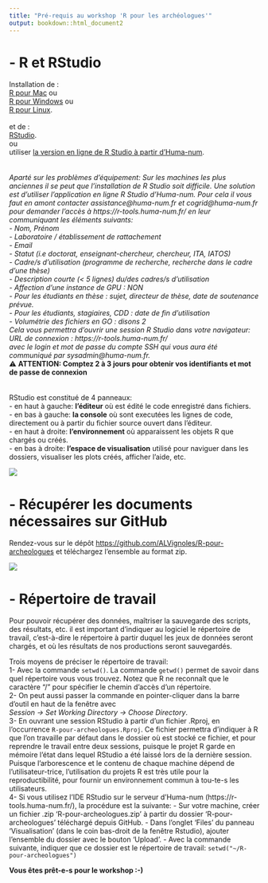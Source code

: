 ```yaml
---
title: "Pré-requis au workshop 'R pour les archéologues'"
output: bookdown::html_document2
---
```

<base target="_blank">

# - R et RStudio
Installation de :\
[R pour Mac](https://external.ink?to=/cran.r-project.org/bin/macosx/) ou\
[R pour Windows](https://external.ink?to=/cran.r-project.org/bin/windows/base/) ou \
[R pour Linux](https://external.ink?to=/cran.r-project.org/bin/linux/).\
\
et de :\
[RStudio](https://external.ink?to=/rstudio.com/products/rstudio/download/).\
ou \
utiliser [la version en ligne de R Studio à partir d'Huma-num](https://humanum.hypotheses.org/3088).\
\
\
*Aparté sur les problèmes d'équipement:*
*Sur les machines les plus anciennes il se peut que l'installation de R Studio soit difficile.*
*Une solution est d'utiliser l'application en ligne R Studio d'Huma-num.*
*Pour cela il vous faut en amont contacter assistance@huma-num.fr et cogrid@huma-num.fr pour demander l'accès à https://r-tools.huma-num.fr/ en leur communiquant les éléments suivants:*\
*- Nom, Prénom*\
*- Laboratoire / établissement de rattachement*\
*- Email*\
*- Statut (i.e doctorat, enseignant-chercheur, chercheur, ITA, IATOS)*\
*- Cadre/s d’utilisation (programme de recherche, recherche dans le cadre d’une thèse)*\
*- Description courte (< 5 lignes) du/des cadres/s d’utilisation*\
*- Affection d’une instance de GPU : NON*\
*- Pour les étudiants en thèse : sujet, directeur de thèse, date de soutenance prévue.*\
*- Pour les étudiants, stagiaires, CDD : date de fin d’utilisation*\
*- Volumétrie des fichiers en GO : disons 2*\
*Cela vous permettra d'ouvrir une session R Studio dans votre navigateur:*\
*URL de connexion : https://r-tools.huma-num.fr/*\
*avec le login et mot de passe du compte SSH qui vous aura été communiqué par sysadmin@huma-num.fr.*\
⚠️ **ATTENTION: Comptez 2 à 3 jours pour obtenir vos identifiants et mot de passe de connexion**
\
\
\
RStudio est constitué de 4 panneaux:  
- en haut à gauche: **l'éditeur** où est édité le code enregistré dans fichiers.  
- en bas à gauche: **la console** où sont executées les lignes de code, directement ou à partir du fichier source ouvert dans l'éditeur.  
- en haut à droite: **l'environnement** où apparaissent les objets R que chargés ou créés.  
- en bas à droite: **l'espace de visualisation** utilisé pour naviguer dans les dossiers, visualiser les plots créés, afficher l'aide, etc.  

![](figures/rstudio.png)  


# - Récupérer les documents nécessaires sur GitHub
Rendez-vous sur le dépôt [https://github.com/ALVignoles/R-pour-archeologues](https://github.com/ALVignoles/R-pour-archeologues) et téléchargez l'ensemble au format zip.  

![](figures/github.png)


# - Répertoire de travail
Pour pouvoir récupérer des données, maîtriser la sauvegarde des scripts, des résultats, etc. il est important d'indiquer au logiciel le répertoire de travail, c’est-à-dire le répertoire à partir duquel les jeux de données seront chargés, et où les résultats de nos productions seront sauvegardés.  

Trois moyens de préciser le répertoire de travail:  
1- Avec la commande `setwd()`. La commande `getwd()` permet de savoir dans quel répertoire vous vous trouvez. Notez que R ne reconnaît que le caractère “/” pour spécifier le chemin d’accès d’un répertoire.  
2- On peut aussi passer la commande en pointer-cliquer dans la barre d'outil en haut de la fenêtre avec  
*Session -> Set Working Directory -> Choose Directory*.  
3- En ouvrant une session RStudio à partir d'un fichier .Rproj, en l'occurrence `R-pour-archeologues.Rproj`. Ce fichier permettra d'indiquer à R que l'on travaille par défaut dans le dossier où est stocké ce fichier, et pour reprendre le travail entre deux sessions, puisque le projet R garde en mémoire l'état dans lequel RStudio a été laissé lors de la dernière session. Puisque l'arborescence et le contenu de chaque machine dépend de l'utilisateur-trice, l'utilisation du projets R est très utile pour la reproductibilité, pour fournir un environnement commun à tou-te-s les utilisateurs.  
4- Si vous utilisez l'IDE RStudio sur le serveur d'Huma-num (https://r-tools.huma-num.fr/), la procédure est la suivante:
- Sur votre machine, créer un fichier .zip 'R-pour-archeologues.zip' à partir du dossier 'R-pour-archeologues'
téléchargé depuis GitHub.
- Dans l'onglet 'Files' du panneau 'Visualisation' (dans le coin bas-droit de la fenêtre Rstudio), ajouter l'ensemble du dossier avec le bouton 'Upload'.
- Avec la commande suivante, indiquer que ce dossier est le répertoire de travail: `setwd("~/R-pour-archeologues")`


**Vous êtes prêt-e-s pour le workshop :-)**

